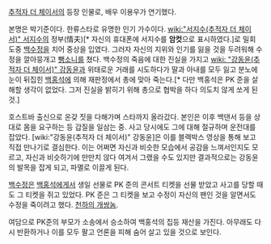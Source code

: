 [[추적자 더 체이서]]의 등장 인물로, 배우 이용우가 연기했다.

본명은 박기준이다. 한류스타로 유명한 인기 가수이다. [[wiki:"서지수(추적자 더 체이서)" 서지수]]의 정부(情夫)[* 자신의 휴대폰에 서지수를 '''암컷'''으로 표시하였다.]로 밀회 도중 [[백수정]]을 치어 중상을 입였다. 그러자 자신의 지위와 인기를 잃을 것을 두려워해 수정을 깔아뭉개고 [[뺑소니]]를 쳤다. 백수정의 죽음에 대한 진실을 가지고 [[wiki: "강동윤(추적자 더 체이서)" 강동윤]]과 위태로운 거래를 시도하다가 딸과 아내를 모두 잃고 분노에 눈이 뒤집힌 [[백홍석]]에 의해 재판정에서 총에 맞아 죽는다.[* 다만 백홍석은 PK 준을 살해할 생각이 없었다. 그저 진실을 밝히기 위해 총으로 협박을 하다 의도치 않게 쏘게 된 것.]

호스트바 출신으로 온갖 짓을 다해가며 스타까지 올라갔다. 본인은 이후 백댄서 등을 상대로 몸을 요구하는 등 갑질을 일삼는 중. 사고 당시에도 그에 대해 절규하며 운전대를 잡았다. [wiki:"강동윤(추적자 더 체이서)" 강동윤]은 이를 블랙박스 영상을 통해 보고 직접 만나기로 결심한다. 이는 어쩌면 자신과 비슷한 모습에서 공감을 느껴서인지도 모르고, 자신과 비슷하기에 만만치 않다 여겨서 그랬을 수도 있지만 결과적으로는 강동윤의 발목을 잡게 되고, 파멸로 이끌게 된다.

[[백수정]]은 [[백홍석]]에게서 생일 선물로 PK 준의 콘서트 티켓을 선물 받았고 사고를 당할 때도 그 티켓을 쥐고 있었다. PK 준은 그 티켓을 보고 수정이 자신의 팬인 것을 알면서도 수정을 죽이려고 했다. [[천하의 개쌍놈]].

여담으로 PK준의 부모가 소송에서 승소하여 백홍석의 집등 재산을 가진다. 아무래도 다시 반환하거나 이를 모두 팔고 언론을 피해 숨어 살고 있을 것으로 보인다.
